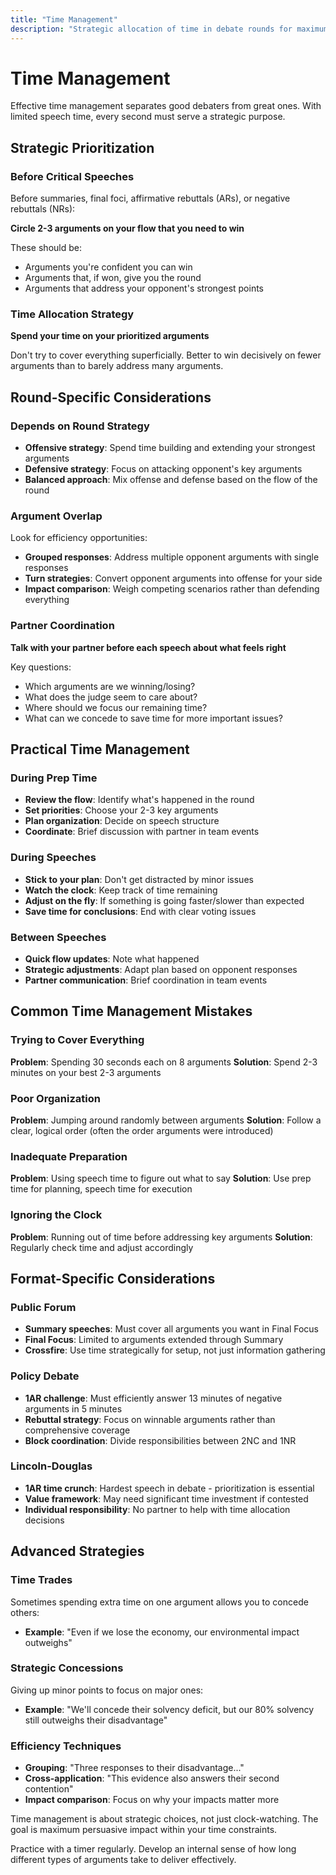 ```yaml
---
title: "Time Management"
description: "Strategic allocation of time in debate rounds for maximum impact"
---
```


# Time Management

Effective time management separates good debaters from great ones. With limited speech time, every second must serve a strategic purpose.

## Strategic Prioritization

### Before Critical Speeches
Before summaries, final foci, affirmative rebuttals (ARs), or negative rebuttals (NRs):

**Circle 2-3 arguments on your flow that you need to win**

These should be:
- Arguments you're confident you can win
- Arguments that, if won, give you the round
- Arguments that address your opponent's strongest points

### Time Allocation Strategy
**Spend your time on your prioritized arguments**

Don't try to cover everything superficially. Better to win decisively on fewer arguments than to barely address many arguments.

## Round-Specific Considerations

### Depends on Round Strategy
- **Offensive strategy**: Spend time building and extending your strongest arguments
- **Defensive strategy**: Focus on attacking opponent's key arguments
- **Balanced approach**: Mix offense and defense based on the flow of the round

### Argument Overlap
Look for efficiency opportunities:
- **Grouped responses**: Address multiple opponent arguments with single responses
- **Turn strategies**: Convert opponent arguments into offense for your side
- **Impact comparison**: Weigh competing scenarios rather than defending everything

### Partner Coordination
**Talk with your partner before each speech about what feels right**

Key questions:
- Which arguments are we winning/losing?
- What does the judge seem to care about?
- Where should we focus our remaining time?
- What can we concede to save time for more important issues?

## Practical Time Management

### During Prep Time
- **Review the flow**: Identify what's happened in the round
- **Set priorities**: Choose your 2-3 key arguments
- **Plan organization**: Decide on speech structure
- **Coordinate**: Brief discussion with partner in team events

### During Speeches
- **Stick to your plan**: Don't get distracted by minor issues
- **Watch the clock**: Keep track of time remaining
- **Adjust on the fly**: If something is going faster/slower than expected
- **Save time for conclusions**: End with clear voting issues

### Between Speeches
- **Quick flow updates**: Note what happened
- **Strategic adjustments**: Adapt plan based on opponent responses
- **Partner communication**: Brief coordination in team events

## Common Time Management Mistakes

### Trying to Cover Everything
**Problem**: Spending 30 seconds each on 8 arguments
**Solution**: Spend 2-3 minutes on your best 2-3 arguments

### Poor Organization
**Problem**: Jumping around randomly between arguments
**Solution**: Follow a clear, logical order (often the order arguments were introduced)

### Inadequate Preparation
**Problem**: Using speech time to figure out what to say
**Solution**: Use prep time for planning, speech time for execution

### Ignoring the Clock
**Problem**: Running out of time before addressing key arguments
**Solution**: Regularly check time and adjust accordingly

## Format-Specific Considerations

### Public Forum
- **Summary speeches**: Must cover all arguments you want in Final Focus
- **Final Focus**: Limited to arguments extended through Summary
- **Crossfire**: Use time strategically for setup, not just information gathering

### Policy Debate
- **1AR challenge**: Must efficiently answer 13 minutes of negative arguments in 5 minutes
- **Rebuttal strategy**: Focus on winnable arguments rather than comprehensive coverage
- **Block coordination**: Divide responsibilities between 2NC and 1NR

### Lincoln-Douglas
- **1AR time crunch**: Hardest speech in debate - prioritization is essential
- **Value framework**: May need significant time investment if contested
- **Individual responsibility**: No partner to help with time allocation decisions

## Advanced Strategies

### Time Trades
Sometimes spending extra time on one argument allows you to concede others:
- **Example**: "Even if we lose the economy, our environmental impact outweighs"

### Strategic Concessions
Giving up minor points to focus on major ones:
- **Example**: "We'll concede their solvency deficit, but our 80% solvency still outweighs their disadvantage"

### Efficiency Techniques
- **Grouping**: "Three responses to their disadvantage..."
- **Cross-application**: "This evidence also answers their second contention"
- **Impact comparison**: Focus on why your impacts matter more

Time management is about strategic choices, not just clock-watching. The goal is maximum persuasive impact within your time constraints.

<Tip>
Practice with a timer regularly. Develop an internal sense of how long different types of arguments take to deliver effectively.
</Tip>